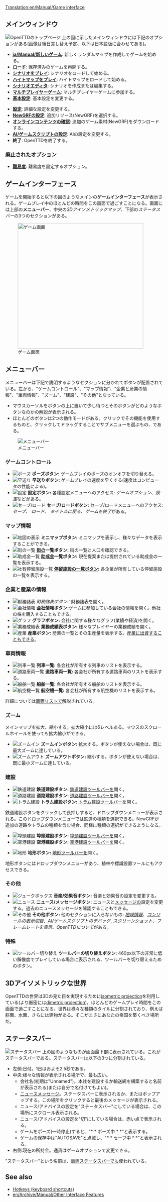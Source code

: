 [[Translation:en/Manual/Game interface]]
{{ja/Manual/目次}}
==メインウィンドウ==
[[File:en/Manual/Intro screen.png|frame|center|OpenTTDのトップページ]]
上の図に示したメインウィンドウには下記のオプションがある(画像は後日差し替え予定、以下は日本語版に合わせてある)。
* '''[[ja/Manual/新しいゲーム]]''': 新しくランダムマップを作成してゲームを始める。
* '''[[en/Archive/Manual/Savegame|ロード]]''': 保存済みのゲームを再開する。
* '''[[en/Archive/Manual/Scenario|シナリオをプレイ]]''': シナリオをロードして始める。
* '''[[en/Manual/Heightmap|ハイトマップをプレイ]]''': ハイトマップをロードして始める。
* '''[[en/Manual/Scenario editor|シナリオエディタ]]''': シナリオを作成または編集する。
* '''[[en/Manual/Multiplayer|マルチプレイヤーゲーム]]''': マルチプレイヤーゲームに参加する。
* '''[[en/Manual/Game options window|基本設定]]''': 基本設定を変更する。

* '''[[en/Archive/Manual/Settings/Advanced Settings|設定]]''': 詳細な設定を変更する。
* '''[[en/Manual/NewGRF|NewGRFの設定]]''': 追加リソース(NewGRF)を選択する。
* '''[[en/Manual/Online content|オンラインコンテンツの確認]]''': 追加のゲーム素材(NewGRF)をダウンロードする。
* '''[[en/Manual/AI settings|AI/ゲームスクリプトの設定]]''': AIの設定を変更する。
* '''終了''': OpenTTDを終了する。
===廃止されたオプション===
* '''[[en/Archive/Manual/Settings/Difficulty|難易度]]''': 難易度を設定するオプション。

==ゲームインターフェース==
ゲームを開始すると以下の図のようなメインの'''ゲームインターフェース'''が表示される。ゲームプレイ中のほとんどの時間をこの画面で過ごすことになる。画面には上部の'''メニューバー'''、中央の''3Dアイソメトリックマップ''、下部の''ステータスバー''の3つのセクションがある。

[[File:en/Manual/Interface.png|thumb|none|400px|ゲーム画面]]

==メニューバー==
メニューバーは下記で説明するようなセクションに分かれてボタンが配置されている。左から、"ゲームコントロール"、"マップ情報"、"企業と産業の情報"、"車両情報"、"ズーム"、"建設"、"その他"となっている。
*マウスカーソルをボタンの上に置いて少し待つとそのボタンがどのようなボタンなのかの解説が表示される。
*ほとんどのボタンは2つの動作モードがある。クリックでその機能を使用するものと、クリックしてドラッグすることでサブメニューを選ぶもの、である。
[[File:en/Manual/Menu bar.png|none|frame|メニューバー]]

===ゲームコントロール===
*[[File:en/Manual/Pause button.png|ポーズ]] '''ポーズボタン:''' ゲームプレイのポーズのオンオフを切り替える。
*[[File:en/Manual/Fast Forward button.png|早送り]] '''早送りボタン:''' ゲームプレイの速度を早くする(速度はコンピュータの性能による)。
*[[File:en/Manual/Options button.png|設定]] '''設定ボタン:''' 各種設定メニューへのアクセス: ''ゲームオプション''、''設定''などがある。
*[[File:en/Manual/Save Load button.png|セーブ/ロード]] '''セーブ/ロードボタン:''' セーブ/ロードメニューへのアクセス: ''セーブ''、 ''ロード''、 ''タイトルに戻る''、''ゲームを終了''がある。

===マップ情報===
*[[File:en/Manual/Minimap button.png|地図の表示]] '''ミニマップボタン:''' ミニマップを表示し、様々なデータを表示することができる。
*[[File:en/Manual/Town directory button.png|街の一覧]] '''[[en/Manual/Towns|街]]の一覧ボタン:''' 街の一覧と人口を確認できる。
*[[File:en/Manual/Subsidies button.png|助成金一覧]] '''[[en/Manual/Subsidy|助成金]]一覧ボタン:''' 現在提案または提供されている助成金の一覧を表示する。
*[[File:en/Manual/Station list button.png|社有停留施設一覧]] '''[[en/Manual/Station list|停留施設の一覧]]ボタン:''' 各企業が所有している停留施設の一覧を表示する。

===企業と産業の情報===
*[[File:en/Manual/Finances screen button.png|財務諸表]] ''財務諸表ボタン:''' 財務諸表を開く。
*[[File:en/Manual/Company information button.png|会社情報]] '''[[en/Manual/Transport company|会社]]情報ボタン:'''ゲームに参加している会社の情報を開く。他社の株を購入することもできる。
*[[File:en/Manual/Graphs button.png|グラフ]] '''グラフボタン:''' 会社に関する様々なグラフ(業績や経済)を開く。
*[[File:en/Manual/Company league table button.png|業務成績表]] '''業務成績表ボタン:''' 様々なプレイヤーの業務成績を開く。
*[[File:en/Manual/Industry button.png|産業]] '''産業ボタン:''' 産業の一覧とその生産量を表示する。[[en/Manual/Industries#funding-new-industries|産業に出資]]することもできる。

===車両情報===
*[[File:en/Manual/Train Information button.png|列車一覧]] '''列車一覧:''' 各会社が所有する列車のリストを表示する。
*[[File:en/Manual/Road Vehicle Information button.png|道路車両一覧]] '''道路車両一覧:''' 各会社が所有する道路車両のリストを表示する。
*[[File:en/Manual/Ship Information button.png|船舶一覧]] '''船舶一覧:''' 各会社が所有する船舶のリストを表示する。
*[[File:en/Manual/Aircraft Information button.png|航空機一覧]] '''航空機一覧:''' 各会社が所有する航空機のリストを表示する。
詳細については[[en/Manual/Vehicle lists|車両リスト]]で解説されている。


===ズーム===
メインマップを拡大、縮小する。拡大縮小には6レベルある。マウスのスクロールホイールを使っても拡大縮小ができる。
*[[File:en/Manual/Zoom in button.png|ズームイン]] '''ズームインボタン:''' 拡大する。ボタンが使えない場合は、既に最大ズームに達している。
*[[File:en/Manual/Zoom out button.png|ズームアウト]] '''ズームアウトボタン:''' 縮小する。ボタンが使えない場合は、既に最小ズームに達している。

===建設===
*[[File:en/Manual/Railroad build button.png|鉄道建設]] '''鉄道建設ボタン:''' [[en/Manual/Railway construction|鉄道建設ツールバー]]を開く。
*[[File:en/Manual/Road build button.png|道路建設]] '''道路建設ボタン:''' [[en/Manual/Roadway construction|道路建設ツールバー]]を開く。
*[[File:en/Manual/Tramway build button.png|トラム建設]] '''トラム建設ボタン:''' [[en/Manual/Tramways|トラム建設ツールバー]]を開く。

鉄道建設ボタンをクリックして長押しすると、ドロップダウンメニューが表示される。このドロップダウンメニューでは鉄道の種類を選択できる。NewGRFが追加の道路やトラムの種類を含む場合、同様に種類の選択ができるようになる。

*[[File:en/Manual/Dock build button.png|埠頭建設]] '''埠頭建設ボタン:''' [[en/Manual/Waterway construction|埠頭建設ツールバー]]を開く。
*[[File:en/Manual/Airport build button.png|空港建設]] '''空港建設ボタン:''' [[en/Manual/Airport construction|空港建設ツールバー]]を開く。

*[[File:en/Manual/Landscaping button.png|地形]] '''地形ボタン:''' [[en/Manual/Landscaping|地形]]ツールバーを開く。

地形ボタンにはドロップダウンメニューがあり、植林や標識設置ツールにもアクセスできる。

===その他===
*[[File:en/Manual/Sound Music button.png|ジュークボックス]] '''音楽/効果音ボタン:''' 音楽と効果音の設定を変更する。
*[[File:en/Manual/News button.png|ニュース]] '''ニュース/メッセージボタン:''' ニュースと[[en/Archive/Manual/Settings/Message settings|メッセージ]]の設定を変更する。過去のニュースメッセージを確認することもできる。
*[[File:en/Manual/Other button.png|その他]] '''その他ボタン:''' 他のセクションに入らないもの: ''[[en/Manual/Land area information|地域情報]]''、''[[en/Manual/Console|コンソールの表示切替]]''、''AI/ゲームスクリプトのデバッグ'', ''[[en/Manual/Screenshot|スクリーンショット]]''、''フレームレートを表示''、''OpenTTDについて''がある。

===特殊===
*[[File:en/Manual/ToggleButton.png|ツールバー切り替え]] '''ツールバーの切り替えボタン:''' 460px以下の非常に低い解像度でプレイしている場合に表示される、ツールバーを切り替えるためのボタン。

==3Dアイソメトリックな世界==
OpenTTDの世界は3Dの見た目を実現するために[http://en.wikipedia.org/wiki/Video_games_with_isometric_graphics isometric projection]を利用している(より厳密には[http://en.wikipedia.org/wiki/Dimetric_projection#Three_types_of_axonometric_projections dimetric projection])。ほとんどのゲームプレイ時間をこの画面で過ごすことになる。世界は様々な種類のタイルに分割されており、例えば斜面、水面、さらには建物がある。そこがまさにあなたの帝国を築くべき場所だ。

==ステータスバー==
[[File:en/Manual/Status-bar.png|none|frame|ステータスバー]]
上の図のようなものが画面最下部に表示されている。これがステータスバーである。ステータスバーは以下の3つに分割されている。
*左側:日付。1日はおよそ2.5秒である。
*中央:様々な情報が表示される場所で、最も広い。
**会社名(初期は"Unnamed")。本社を建設するか輸送網を構築すると名前が表示される(または自分で名付けてもよい)。
**[[en/Archive/Manual/News messages|ニュースメッセージ]]。ステータスバーに表示されるか、またはポップアップする。この場所をクリックすると最後のメッセージが表示される。
**ニュース/アドバイスの設定を"ステータスバー"にしている場合は、この場所にスクロール表示される。
**ニュース/アドバイスの設定を"切"にしている場合は、赤い点で表示される。
**ゲームをポーズ(一時停止)すると、"* * ポーズ中 * *"と表示する。
**ゲームの保存中は"AUTOSAVE"と点滅し、"* * セーブ中 * *"と表示される。
*右側:現在の所持金。通貨はゲームオプションで変更できる。

"ステータスバー"という名前は、[[en/Manual/Status bar|車両ステータスバー]]でも使われている。

==See also==
* [[en/Manual/Hotkeys|Hotkeys (keyboard shortcuts)]]
* [[en/Archive/Manual/Other Interface Features]]